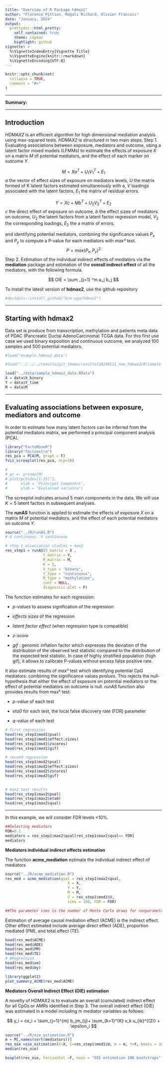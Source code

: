 ```yaml
---
title: "Overview of R Package hdmax2"
author: "Florence Pittion, Magali Richard, Olivier Francois"
date: "January, 2024"
output:
  prettydoc::html_pretty:
    self_contained: true
    theme: cayman
    highlight: github
vignette: >
  %\VignetteIndexEntry{Vignette Title}
  %\VignetteEngine{knitr::rmarkdown}
  %\VignetteEncoding{UTF-8}
---
```


```r
knitr::opts_chunk$set(
  collapse = TRUE,
  comment = "#>"
)
```

***

**Summary:**

***

## Introduction 

*HDMAX2* is an efficient algorithm for high dimensional mediation analysis using max-squared tests.
*HDMAX2* is structured in two main steps:
Step 1. Evaluating associations between exposure, mediators and outcome, using a latent factor mixed models (LFMMs) to estimate the effects of exposure $X$ on a matrix $M$ of potential mediators, and the effect of each marker on outcome $Y$.

$$
 M=Xa^T +U_1V_1^T +E_1
$$
$a$ the vector of effect sizes of exposure on mediators levels,
$U$ the matrix formed of K latent factors estimated simultaneously with a,
$V$ loadings associated with the latent factors,
$E_1$ the matrix of residual errors.

$$
Y=Xc+Mb^T +U_2V_2^T +E_2 
$$
$c$ the direct effect of exposure on outcome,
$b$ the effect sizes of mediators on outcome,
$U_2$ the latent factors from a latent factor regression model,
$V_2$ the corresponding loadings,
$E_2$ the a matrix of errors.

and identifying potential mediators, combining the significance values $P_x$ and $P_y$ to compute a P-value for each mediators with *max²* test.
$$
P = max(P_x, P_y)^2
$$
Step 2. Estimation of the individual indirect effects of mediators via the **mediation** package and estimation of the **overall indirect effect** of all the mediators, with the following formula.

$$
OIE = \sum _{j=1} ^m a_j b_j 
$$


To install the latest version of **hdmax2**, use the github repository 
```r
#devtools::install_github("bcm-uga/hdmax2")
```

***
## Starting with hdmax2


Data set is produce from transcription, methylation and patients meta data of PDAC (Pancreatic Ductal AdenoCarcinoma) TCGA data. For this first use case we used binary exposition and continuous outcome, we analyzed 100 samples and 500 potential mediators.

```r
#load("example_hdmax2.data")

#load("../../../results/git_thema/results/20240111_new_hdmax2/R/sample_hdmax2_data.RData")

load("../data/sample_hdmax2_data.RData")
X = data$X_binary
Y = data$Y_time
M = data$M

```
***

## Evaluating associations between exposure, mediators and outcome

In order to estimate how many latent factors can be inferred from the potential mediators matrix, we performed a principal component analysis (PCA). 

```r
library("FactoMineR")
library("factoextra")
res_pca = PCA(M, graph = F)
fviz_screeplot(res_pca, ncp=10)

# 
# pc <- prcomp(M)
# plot(pc$sdev[1:15]^2,
#      xlab = 'Principal Component',
#      ylab = "Explained variance")
```

The screeplot indicates around 5 main components in the data. We will use $K = 5$ latent factors in subsequent analyses.

The **runAS** function is applied to estimate the effects of exposure $X$ on a matrix $M$ of potential mediators, and the effect of each potential mediators on outcome $Y$.

```r
source("../R/runAS.R")
# X continuous, Y continuous

# step 1 association studies + max2
res_step1 = runAS(X_matrix = X ,
                 Y_matrix = Y,
                 M_matrix = M, 
                 K = 5,
                 X_type = "binary",
                 Y_type = "continuous",
                 M_type = "methylation",
                 conf = NULL,
                 diagnostic.plot = F)
```

The function estimates for each regression:

- *p-values* to assess signification of the regression

- *effects sizes* of the regression

- *latent factor effect* (when regression type is compatible)

- *z-score*

- *gif* : genomic inflation factor which expresses the deviation of the distribution of the observed test statistic compared to the distribution of the expected test statistic. In case of highly stratified population (high gif), it allows to calibrate P-values without excess false positive rate.


It also estimate results of *max²*  test which identifying potential CpG mediators:
combining the significance values *pvalues*.
This rejects the null-hypothesis that either the effect of exposure on potential mediators or the effect of potential mediators on outcome is null. *runAS* function also provides results from max² test:

- *p-value* of each test

- *eta0* for each test, the local false discovery rate (FDR) parameter

- *q-value* of each test




```r
# first regression
head(res_step1$mod1$pval)
head(res_step1$mod1$effect.sizes)
head(res_step1$mod1$zscores)
head(res_step1$mod1$gif)

# second regression
head(res_step1$mod2$pval)
head(res_step1$mod2$effect.sizes)
head(res_step1$mod2$zscores)
head(res_step1$mod2$gif)

 
# max2 test results
head(res_step1$max2$pval)
head(res_step1$max2$eta0)
head(res_step1$max2$qval)

```


***

In this example, we will consider FDR levels <10%.


```r
##Selecting mediators
FDR=0.1
mediators = res_step1$max2$qval[res_step1$max2$qval<= FDR]
mediators
```

**Mediators individual indirect effects estimation**

The function **acme_mediation** estimate the individual indirect effect of mediators
```r
source("../R/acme_mediation.R")
res_med = acme_mediation(qval = res_step1$max2$qval,
                            X = X,
                            Y = Y,
                            M = M,
                            U = res_step1$mod1$U,
                            sims = 100, FDR = FDR)

##The parameter sims is the number of Monte Carlo draws for nonparametric bootstrap or quasi-Bayesian approximation. 10000 is recommended, but we used 100 for the example.


```

Estimation of average causal mediation effect (ACME) is the indirect effect. Other effect estimated include average direct effect (ADE), proportion mediated (PM), and total effect (TE).

```r
head(res_med$ACME)
head(res_med$ADE)
head(res_med$PM)
head(res_med$TE)
# #Regression
head(res_med$xm)
head(res_med$my)

library(ggplot2)
plot_summary_ACME(res_med$ACME)

```

**Mediators Overall Indirect Effect (OIE) estimation**

A novelty of HDMAX2 is to evaluate an overall (cumulated) indirect effect for all CpGs or AMRs identified in Step 3. The overall indirect effect (OIE) was estimated in a model including m mediator variables as follows:

$$
y_i = cx_i + \sum_{j=1}^{m} b_jm_{ij}+ \sum_{k=1}^{K} v_k u_{ik}^{(2)} + \epsilon_i
$$


```r
source("../R/oie_estimation.R")
m = M[,names(sort(mediators))]
res_oie =oie_estimation(X=X, C=res_step1$mod1$U, m = m, Y=Y, boots = 100 )
median(res_oie)

boxplot(res_oie, horizontal =F, main = "OIE estimation 100 bootstraps", col = "blue")

```





